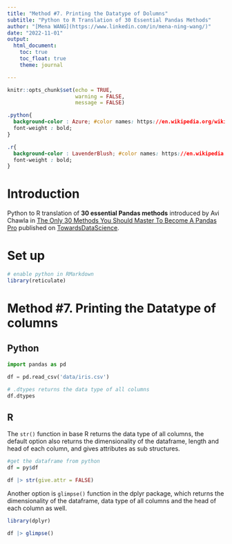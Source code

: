 ```yaml
---
title: "Method #7. Printing the Datatype of Dolumns"
subtitle: "Python to R Translation of 30 Essential Pandas Methods"
author: "[Mena WANG](https://www.linkedin.com/in/mena-ning-wang/)"
date: "2022-11-01"
output: 
  html_document:
    toc: true
    toc_float: true
    theme: journal

---
```


```r
knitr::opts_chunk$set(echo = TRUE,
                      warning = FALSE,
                      message = FALSE)
```


```css

.python{
  background-color : Azure; #color names: https://en.wikipedia.org/wiki/Web_colors
  font-weight : bold;
}

.r{
  background-color : LavenderBlush; #color names: https://en.wikipedia.org/wiki/Web_colors
  font-weight : bold;
}

```

# Introduction

Python to R translation of **30 essential Pandas methods** introduced by Avi Chawla in [The Only 30 Methods You Should Master To Become A Pandas Pro](https://towardsdatascience.com/the-only-30-methods-you-should-master-to-become-a-pandas-pro-749795084bb2) published on [TowardsDataScience](https://towardsdatascience.com/).

# Set up

```r
# enable python in RMarkdown
library(reticulate)

```

# Method #7. Printing the Datatype of columns

## Python

```python
import pandas as pd

df = pd.read_csv('data/iris.csv')

# .dtypes returns the data type of all columns
df.dtypes

```


## R

The `str()` function in base R returns the data type of all columns, the default option also returns the dimensionality of the dataframe, length and head of each column, and gives attributes as sub structures. 

```r
#get the dataframe from python
df = py$df

df |> str(give.attr = FALSE)
```

Another option is `glimpse()` function in the dplyr package, which returns the dimensionality of the dataframe, data type of all columns and the head of each column as well.

```r

library(dplyr)

df |> glimpse()

```


